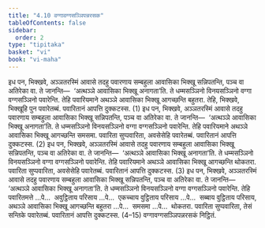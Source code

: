 ```yaml
---
title: "4.10 वग्गावग्गसञ्ञिपन्नरसक"
tableOfContents: false
sidebar:
  order: 2
type: "tipitaka"
basket: "vi"
book: "vi-maha"
---
```



<DynamicBreadcrumb />

<Division number="223" book="vi-maha">

<Paragraph number="1016" book="vi-maha">
इध पन, भिक्खवे, अञ्ञतरस्मिं आवासे तदहु पवारणाय सम्बहुला आवासिका भिक्खू सन्निपतन्ति, पञ्च वा अतिरेका वा. ते जानन्ति—  ‘अत्थञ्ञे आवासिका भिक्खू अनागता’ति. ते धम्मसञ्ञिनो विनयसञ्ञिनो वग्गा वग्गसञ्ञिनो पवारेन्ति. तेहि पवारियमाने अथञ्ञे आवासिका भिक्खू आगच्छन्ति बहुतरा. तेहि, भिक्खवे, भिक्खूहि पुन पवारेतब्बं. पवारितानं आपत्ति दुक्कटस्स. (1)
</Paragraph>

<Paragraph number="1017" book="vi-maha">
इध पन, भिक्खवे, अञ्ञतरस्मिं आवासे तदहु पवारणाय सम्बहुला आवासिका भिक्खू सन्निपतन्ति, पञ्च वा अतिरेका वा. ते जानन्ति—  ‘अत्थञ्ञे आवासिका भिक्खू अनागता’ति. ते धम्मसञ्ञिनो विनयसञ्ञिनो वग्गा वग्गसञ्ञिनो पवारेन्ति. तेहि पवारियमाने अथञ्ञे आवासिका भिक्खू आगच्छन्ति समसमा. पवारिता सुप्पवारिता, अवसेसेहि पवारेतब्बं. पवारितानं आपत्ति दुक्कटस्स. (2)
</Paragraph>

<Paragraph number="1018" book="vi-maha">
इध पन, भिक्खवे, अञ्ञतरस्मिं आवासे तदहु पवारणाय सम्बहुला आवासिका भिक्खू सन्निपतन्ति, पञ्च वा अतिरेका वा. ते जानन्ति—  ‘अत्थञ्ञे आवासिका भिक्खू अनागता’ति. ते धम्मसञ्ञिनो विनयसञ्ञिनो वग्गा वग्गसञ्ञिनो पवारेन्ति. तेहि पवारियमाने अथञ्ञे आवासिका भिक्खू आगच्छन्ति थोकतरा. पवारिता सुप्पवारिता, अवसेसेहि पवारेतब्बं. पवारितानं आपत्ति दुक्कटस्स. (3)
</Paragraph>

<Paragraph number="1019" book="vi-maha">
इध पन, भिक्खवे, अञ्ञतरस्मिं आवासे तदहु पवारणाय सम्बहुला आवासिका भिक्खू सन्निपतन्ति, पञ्च वा अतिरेका वा. ते जानन्ति—  ‘अत्थञ्ञे आवासिका भिक्खू अनागता’ति. ते धम्मसञ्ञिनो विनयसञ्ञिनो वग्गा वग्गसञ्ञिनो पवारेन्ति. तेहि पवारितमत्ते …पे…  अवुट्ठिताय परिसाय …पे…  एकच्चाय वुट्ठिताय परिसाय …पे…  सब्बाय वुट्ठिताय परिसाय, अथञ्ञे आवासिका भिक्खू आगच्छन्ति बहुतरा …पे…  समसमा …पे…  थोकतरा. पवारिता सुप्पवारिता, तेसं सन्तिके पवारेतब्बं. पवारितानं आपत्ति दुक्कटस्स. (4–15)

</Paragraph>
</Division>

<Paragraph number="1020" type="center" book="vi-maha">
वग्गावग्गसञ्ञिपन्नरसकं निट्ठितं.
</Paragraph>